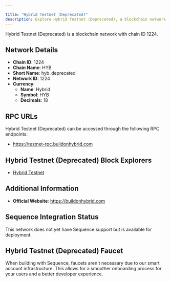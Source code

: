 ```yaml
---

title: "Hybrid Testnet (Deprecated)"
description: Explore Hybrid Testnet (Deprecated), a blockchain network with chain ID 1224. Learn about its native currency, Hybrid, and how to interact with the network.
---
```




Hybrid Testnet (Deprecated) is a blockchain network with chain ID 1224.

## Network Details

- **Chain ID**: 1224
- **Chain Name**: HYB
- **Short Name**: hyb_deprecated
- **Network ID**: 1224
- **Currency**: 
  - **Name**: Hybrid
  - **Symbol**: HYB
  - **Decimals**: 18

## RPC URLs

Hybrid Testnet (Deprecated) can be accessed through the following RPC endpoints:

- https://testnet-rpc.buildonhybrid.com

## Hybrid Testnet (Deprecated) Block Explorers

- [Hybrid Testnet](https://explorer.buildonhybrid.com)

## Additional Information

- **Official Website**: https://buildonhybrid.com

## Sequence Integration Status

This network does not yet have Sequence support but is available for deployment.

## Hybrid Testnet (Deprecated) Faucet

When building with Sequence, faucets aren't necessary due to our smart account infrastructure. This allows for a smoother onboarding process for your users and a better developer experience.
